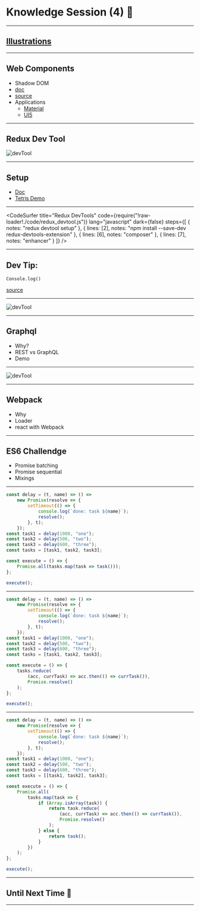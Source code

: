 
<Head>
    <title>Knowledge Session (4) 🤯</title>
</Head>

# Knowledge Session (4) 🤯

---

## [Illustrations](https://illustrated.dev/)

---

## Web Components

-   Shadow DOM
-   [doc](https://developer.mozilla.org/en-US/docs/Web/Web_Components)
-   [source](https://www.dannymoerkerke.com/blog/web-components-will-replace-your-frontend-framework)
-   Applications
    -   [Material](https://dannymoerkerke.github.io/material-webcomponents)
    -   [UI5](https://sap.github.io/ui5-webcomponents/)

---

## Redux Dev Tool

![devTool](https://raw.githubusercontent.com/TianyuanC/knowledge-652-4/master/img/redux_devTool.png)

---

## Setup

-   [Doc](http://extension.remotedev.io/#13-use-redux-devtools-extension-package-from-npm)
-   [Tetris Demo](https://chvin.github.io/react-tetris/?lan=en)

---


<CodeSurfer
    title="Redux DevTools"
    code={require("!raw-loader!./code/redux_devtool.js")}
    lang="javascript"
    dark={false}
    steps={[
        { notes: "redux devtool setup" },
        {
            lines: [2],
            notes: "npm install --save-dev redux-devtools-extension"
        },
        { lines: [6], notes: "composer" },
        { lines: [7], notes: "enhancer" }
    ]}
/>

---

## Dev Tip:

`Console.log()`

[source](https://areknawo.com/getting-creative-with-the-console-api/)

---

![devTool](https://raw.githubusercontent.com/TianyuanC/knowledge-652-4/master/img/graphql.png)

---

## Graphql

-   Why?
-   REST vs GraphQL
-   Demo

---

![devTool](https://raw.githubusercontent.com/TianyuanC/knowledge-652-4/master/img/webpack.png)

---

## Webpack

-   Why
-   Loader
-   react with Webpack

---


## ES6 Challendge

-   Promise batching
-   Promise sequential
-   Mixings

---


```javascript Promise: Batching
const delay = (t, name) => () =>
    new Promise(resolve => {
        setTimeout(() => {
            console.log(`done: task ${name}`);
            resolve();
        }, t);
    });
const task1 = delay(1000, "one");
const task2 = delay(500, "two");
const task3 = delay(600, "three");
const tasks = [task1, task2, task3];

const execute = () => {
    Promise.all(tasks.map(task => task()));
};

execute();
```

---


```javascript Promise: Sequentail
const delay = (t, name) => () =>
    new Promise(resolve => {
        setTimeout(() => {
            console.log(`done: task ${name}`);
            resolve();
        }, t);
    });
const task1 = delay(1000, "one");
const task2 = delay(500, "two");
const task3 = delay(600, "three");
const tasks = [task1, task2, task3];

const execute = () => {
    tasks.reduce(
        (acc, currTask) => acc.then(() => currTask()),
        Promise.resolve()
    );
};

execute();
```

---


```javascript Promise: Mixing 🤯
const delay = (t, name) => () =>
    new Promise(resolve => {
        setTimeout(() => {
            console.log(`done: task ${name}`);
            resolve();
        }, t);
    });
const task1 = delay(1000, "one");
const task2 = delay(500, "two");
const task3 = delay(600, "three");
const tasks = [[task1, task2], task3];

const execute = () => {
    Promise.all(
        tasks.map(task => {
            if (Array.isArray(task)) {
                return task.reduce(
                    (acc, currTask) => acc.then(() => currTask()),
                    Promise.resolve()
                );
            } else {
                return task();
            }
        })
    );
};

execute();
```

---

## Until Next Time 👋

---
